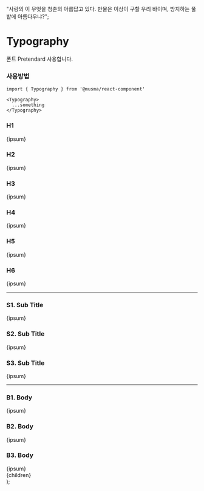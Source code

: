 

  "사랑의 이 무엇을 청춘의 아름답고 있다. 만물은 이상이 구할 우리 바이며, 방지하는 풀밭에 아름다우냐?";

# Typography

폰트 Pretendard 사용합니다.

### 사용방법

```
import { Typography } from '@musma/react-component'

<Typography>
  ...something
</Typography>
```

### H1

<Box className="not-prose">
  <Typography type="heading" variant="h1">
    {ipsum}
  </Typography>
</Box>

### H2

<Box className="not-prose">
  <Typography type="heading" variant="h2">
    {ipsum}
  </Typography>
</Box>

### H3

<Box className="not-prose">
  <Typography type="heading" variant="h3">
    {ipsum}
  </Typography>
</Box>

### H4

<Box className="not-prose">
  <Typography type="heading" variant="h4">
    {ipsum}
  </Typography>
</Box>

### H5

<Box className="not-prose">
  <Typography type="heading" variant="h5">
    {ipsum}
  </Typography>
</Box>

### H6

<Box className="not-prose">
  <Typography type="heading" variant="h6">
    {ipsum}
  </Typography>
</Box>

---

### S1. Sub Title

<Box className="not-prose">
  <Typography type="subTitle" variant="subTitle1">
    {ipsum}
  </Typography>
</Box>

### S2. Sub Title

<Box className="not-prose">
  <Typography type="subTitle" variant="subTitle2">
    {ipsum}
  </Typography>
</Box>

### S3. Sub Title

<Box className="not-prose">
  <Typography type="subTitle" variant="subTitle3">
    {ipsum}
  </Typography>
</Box>

---

### B1. Body

<Box className="not-prose">
  <Typography type="body" variant="body1">
    {ipsum}
  </Typography>
</Box>

### B2. Body

<Box className="not-prose">
  <Typography type="body" variant="body2">
    {ipsum}
  </Typography>
</Box>

### B3. Body

<Box className="not-prose">
  <Typography type="body" variant="body3">
    {ipsum}
  </Typography>
</Box>

  <article className="prose prose-lg dark:prose-invert">{children}</article>
);
